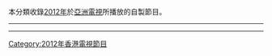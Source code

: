 本分類收錄[[2012年|2012年]]於[[亞洲電視|亞洲電視]]所播放的自製節目。

----

{{cat year nav
| year = 2012
| cat = 亞洲電視節目
| sortkey = 亞洲電視節目
| article = 亞洲電視節目
| in = 
}}
----

[[Category:2012年香港電視節目|Category:2012年香港電視節目]]
